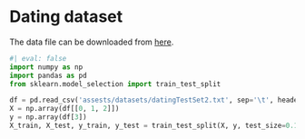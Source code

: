 
# Dating dataset
The data file can be downloaded from [here](./assests/datasets/datingTestSet2.txt). 

```python
#| eval: false
import numpy as np
import pandas as pd
from sklearn.model_selection import train_test_split

df = pd.read_csv('assests/datasets/datingTestSet2.txt', sep='\t', header=None)
X = np.array(df[[0, 1, 2]])
y = np.array(df[3])
X_train, X_test, y_train, y_test = train_test_split(X, y, test_size=0.15)
```

